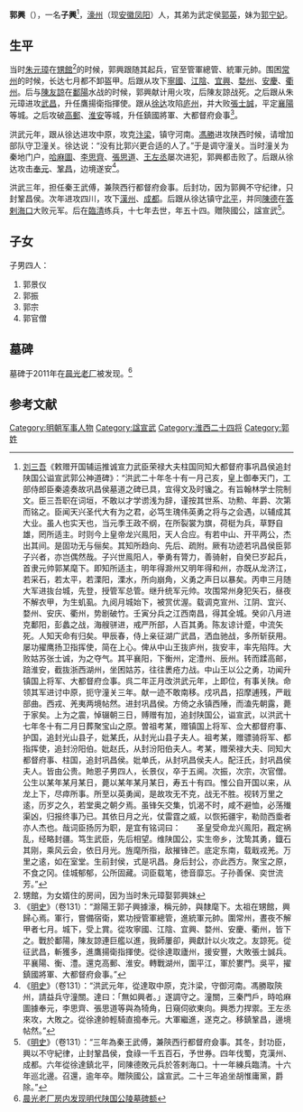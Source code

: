 '''郭興'''（{{bd|1331年||1384年}}），一名'''子興'''<ref>[[刘三吾|刘三吾]]《敕赠开国辅运推诚宣力武臣荣禄大夫柱国同知大都督府事巩昌侯追封陕国公谥宣武郭公神道碑》：“洪武二十年冬十有一月己亥，皇上御奉天门，工部侍郎臣秦逵奏故巩昌侯墓道之碑已具，宜得文及时镵之。有旨翰林学士院制文。臣三吾职在词垣，不敢以才学谫浅为辞，谨按其世系、功勲、年爵、次第而铭之。臣闻天兴圣代大有为之君，必笃生瑰伟英勇之将与之会遇，以辅成其大业。虽人也实天也，当元季王政不纲，在所裂裳为旗，荷梃为兵，草野自雄，罔所适主。时则今上皇帝龙兴鳯阳，天人合应。有若中山、开平两公，杰出其间。是固功无与俪矣。其知所趋向、先后、疏附。厥有功迹若巩昌侯臣郭子兴者，亦岂偶然哉。子兴世鳯阳人，拳勇有膂力，善骑射，自癸巳岁起兵，首隶元帅郭某麾下。即知所适主，明年得滁州又明年得和州，亦既从龙济江，若采石，若太平，若溧阳，溧水，所向崩角，义勇之声日以暴矣。丙申三月随大军进抜台城，先登，授管军总管。继升统军元帅。攻围常州身犯矢石，昼夜不解衣甲，为生虮虱。九阅月城始下，被赏优渥。载调克宣州、江阴、宜兴、婺州、安庆、衢州，势剧破竹。壬寅分兵之江西南昌，得其全城。癸卯八月进克鄱阳，彭蠡之战，海艘骈进，戒严所部，人百其勇。陈友谅计蹙，中流矢死。人知天命有归矣。甲辰春，侍上亲征湖广武昌，洒血驰战，多所斩获用。屡功擢鹰扬卫指挥使，简在上心。俾从中山王抜庐州，抜安丰，率先陷阵。大败姑苏张士诚，为之夺气。其平襄阳，下衡州，定澧州、辰州。转而蹂高邮，踣淮安，截抜浙西湖州，坐困姑苏，往往褁疮力战。中山王以公之勇，功闻升镇国上将军、大都督府佥事。呉二年正月改洪武元年，上即位，有事关陕。命领其军进讨中原，扼守潼关三年。献一迹不敢南移。戍巩昌，招摩逋残，严戢部曲。西戎、羌夷两境帖然。进封巩昌侯。方倚之永镇西陲，而溘先朝露，薨于家矣。上为之震，悼辍朝三日，赙赠有加，追封陕国公，谥宣武，以洪武十七年冬十有二月日葬聚宝山之原。曽祖考某，赠镇国上将军、佥大都督府事、护国，追封光山县子，妣某氏，从封光山县子夫人。祖考某，赠骠骑将军、都指挥使，追封汾阳伯。妣赵氏，从封汾阳伯夫人。考某，赠荣禄大夫、同知大都督府事、柱国，追封巩昌侯。妣单氏，从封巩昌侯夫人。配汪氏，封巩昌侯夫人。皆由公贵。貤恩子男四人，长景仪，卒于五阃。次振，次宗，次官僧。公生以某年某月某日，薨以某年某月某日，寿五十有四。惟公自开国以来，从龙上下，尽瘁所事。所至以英勇闻，是故攻无不克，战无不胜。视转万里之逺，历岁之久，若堂奥之朝夕焉。虽锋矢交集，饥渴不时，咸不避恤，必荡殱渠凶，归报终事乃已。其依日月之光，仗雷霆之威，以恢拓疆宇，勒勋西埀者亦人杰也。哉词臣扬厉为职，是宜有铭词曰：　　圣皇受命龙兴鳯阳，戡定祸乱，经略封疆。笃生武臣，先后相望。维陕国公，实生帝乡，沈鸷其勇，鐡石其刚，乘风云会，依日月光。旌麾所指，敌摧锋芒。底定东南，载戢戎羌。万里之逺，如在室堂。生前封侯，式是巩昌。身后封公，亦此西方。聚宝之原，不食之冈。佳城郁郁，公所固藏。词臣载笔，徳音靡忘。子孙善保、奕世流芳。”</ref>，[[濠州|濠州]]（现[[安徽|安徽]][[凤阳|凤阳]]）人，其弟为武定侯[[郭英|郭英]]，妹为[[郭宁妃_(明太祖)|郭宁妃]]。

== 生平 ==
当时[[朱元璋|朱元璋]]在[[甥館|甥館]]<ref>甥館，为女婿住的房间，因为当时朱元璋娶郭興妹</ref>的时候，郭興跟随其起兵，官至管軍總管、統軍元帥。围困[[常州|常州]]的时候，长达七月都不卸盔甲。后跟从攻下[[寧國|寧國]]、[[江陰|江陰]]、[[宜興|宜興]]、[[婺州|婺州]]、[[安慶|安慶]]、[[衢州|衢州]]。后与[[陳友諒|陳友諒]]在[[鄱陽|鄱陽]]水战的时候，郭興献计用火攻，后陳友諒战死。之后跟从朱元璋进攻[[武昌|武昌]]，升任鷹揚衛指揮使。跟从[[徐达|徐达]]攻陷[[庐州|庐州]]，并大败[[張士誠|張士誠]]，平定[[襄陽|襄陽]]等城。之后攻破[[高郵|高郵]]、[[淮安|淮安]]等城，升任鎮國將軍、大都督府僉事<ref>《[[明史|明史]]》（卷131）：“滁陽王郭子興據濠，稱元帥，與隸麾下。太祖在甥館，興歸心焉。軍行，嘗備宿衛，累功授管軍總管，進統軍元帥。圍常州，晝夜不解甲者七月。城下，受上賞。從攻寧國、江陰、宜興、婺州、安慶、衢州，皆下之。戰於鄱陽，陳友諒連巨艦以進，我師屢卻，興獻計以火攻之。友諒死。從征武昌，斬獲多，進鷹揚衛指揮使。從徐達取廬州，援安豐，大敗張士誠兵。平襄陽、衡、澧。還克高郵、淮安。轉戰湖州，圍平江，軍於婁門。吳平，擢鎮國將軍、大都督府僉事。”</ref>。

{{seealso|鄱陽湖之戰}}

洪武元年，跟从徐达进攻中原，攻克[[汴梁|汴梁]]，镇守河南。[[馮勝|馮勝]]进攻陕西时候，请增加部队守卫潼关。徐达说：“没有比郭兴更合适的人了。”于是调守潼关。当时潼关为秦地门户，[[哈麻圖|哈麻圖]]、[[李思齊|李思齊]]、[[張思道|張思道]]、[[王左丞|王左丞]]屡次进犯，郭興都击败了。后跟从徐达攻击[[奉元|奉元]]、[[鞏昌|鞏昌]]，边境遂安<ref>《[[明史|明史]]》（卷131）：“洪武元年，從達取中原，克汴梁，守御河南。馮勝取陝州，請益兵守潼關。達曰：「無如興者。」遂調守之。潼關，三秦門戶，時哈麻圖據奉元，李思齊、張思道等與為犄角，日窺伺欲東向。興悉力捍禦。王左丞來攻，大敗之。從徐達帥輕騎直搗奉元。大軍繼進，遂克之。移鎮鞏昌，邊境帖然。”</ref>。

洪武三年，担任秦王武傅，兼陝西行都督府僉事。后封功，因为郭興不守纪律，只封鞏昌侯。次年进攻四川，攻下[[漢州|漢州]]、[[成都|成都]]。后跟从徐达镇守[[北平|北平]]，并同[[陳德_(明)|陳德]]在[[答剌海|答剌海口]]大败元军。后在[[臨清|臨清]]练兵，十七年去世，年五十四。贈陝國公，諡宣武<ref>《[[明史|明史]]》（卷131）：“三年為秦王武傅，兼陝西行都督府僉事。其冬，封功臣，興以不守紀律，止封鞏昌侯，食祿一千五百石，予世券。四年伐蜀，克漢州、成都。六年從徐達鎮北平，同陳德敗元兵於答剌海口。十一年練兵臨清。十六年巡北邊。召還，逾年卒。贈陝國公，諡宣武。二十三年追坐胡惟庸黨，爵除。”</ref>。

==子女==
子男四人：
#郭景仪
#郭振
#郭宗
#郭官僧

==墓碑==
墓碑于2011年在[[金陵兵工厂旧址|晨光老厂]]被发现。<ref>[http://gj.yuanlin.com/Html/Detail/2011-4/11027.html 晨光老厂房内发现明代陕国公陵墓碑额]{{webarchive|url=http://www.freezepage.com/1607161276HHOBCTQIQD|publisher=晨光老厂房内发现明代陕国公陵墓碑额|date=2020-12-05}}</ref>

==参考文献==
{{wikisource|明史/卷131}}
<div class="references-small">
<references></references>
</div>

[[Category:明朝军事人物|Category:明朝军事人物]]
[[Category:諡宣武|Category:諡宣武]]
[[Category:淮西二十四将|Category:淮西二十四将]]
[[Category:郭姓|Category:郭姓]]